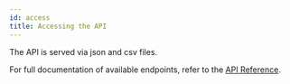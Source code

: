 ```yaml
---
id: access
title: Accessing the API
---
```



<SignupForm />

The API is served via json and csv files.

For full documentation of available endpoints, refer to the [API Reference](/api).